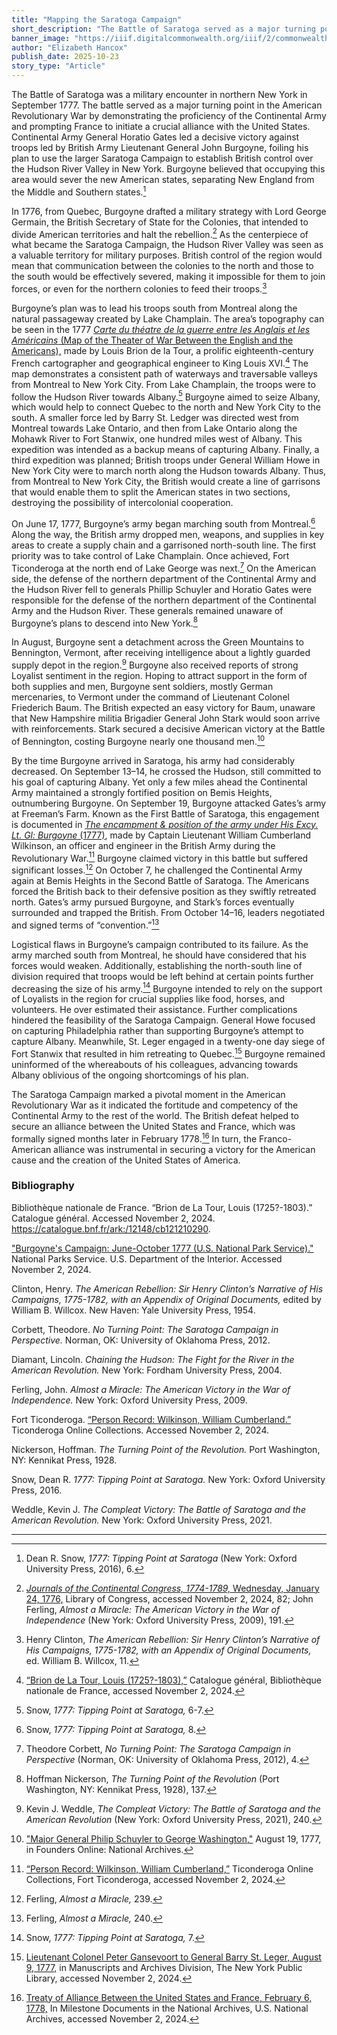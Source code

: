 ```yaml
---
title: "Mapping the Saratoga Campaign"
short_description: "The Battle of Saratoga served as a major turning point in the American Revolutionary War by demonstrating the proficiency of the Continental Army and prompting France to initiate a crucial alliance with the United States"
banner_image: "https://iiif.digitalcommonwealth.org/iiif/2/commonwealth:3f462w726/2994,2611,2713,2495/full/0/default.jpg"
author: "Elizabeth Hancox"
publish_date: 2025-10-23
story_type: "Article"
---
```



The Battle of Saratoga was a military encounter in northern New York in September 1777. The battle served as a major turning point in the American Revolutionary War by demonstrating the proficiency of the Continental Army and prompting France to initiate a crucial alliance with the United States. Continental Army General Horatio Gates led a decisive victory against troops led by British Army Lieutenant General John Burgoyne, foiling his plan to use the larger Saratoga Campaign to establish British control over the Hudson River Valley in New York. Burgoyne believed that occupying this area would sever the new American states, separating New England from the Middle and Southern states.[^1]  

In 1776, from Quebec, Burgoyne drafted a military strategy with Lord George Germain, the British Secretary of State for the Colonies, that intended to divide American territories and halt the rebellion.[^2]  As the centerpiece of what became the Saratoga Campaign, the Hudson River Valley was seen as a valuable territory for military purposes. British control of the region would mean that communication between the colonies to the north and those to the south would be effectively severed, making it impossible for them to join forces, or even for the northern colonies to feed their troops.[^3] 

Burgoyne’s plan was to lead his troops south from Montreal along the natural passageway created by Lake Champlain. The area’s topography can be seen in the 1777 [*Carte du théatre de la guerre entre les Anglais et les Américains* (Map of the Theater of War Between the English and the Americans),](https://www.argomaps.org/maps/commonwealth:3f462w71x/) made by Louis Brion de la Tour, a prolific eighteenth-century French cartographer and geographical engineer to King Louis XVI.[^4]  The map demonstrates a consistent path of waterways and traversable valleys from Montreal to New York City. From Lake Champlain, the troops were to follow the Hudson River towards Albany.[^5] Burgoyne aimed to seize Albany, which would help to connect Quebec to the north and New York City to the south. A smaller force led by Barry St. Ledger was directed west from Montreal towards Lake Ontario, and then from Lake Ontario along the Mohawk River to Fort Stanwix, one hundred miles west of Albany. This expedition was intended as a backup means of capturing Albany. Finally, a third expedition was planned; British troops under General William Howe in New York City were to march north along the Hudson towards Albany.  Thus, from Montreal to New York City, the British would create a line of garrisons that would enable them to split the American states in two sections, destroying the possibility of intercolonial cooperation.

<InlineMapViewer identifier="commonwealth__3f462w71x" />

On June 17, 1777, Burgoyne’s army began marching south from Montreal.[^6]  Along the way, the British army dropped men, weapons, and supplies in key areas to create a supply chain and a garrisoned north-south line. The first priority was to take control of Lake Champlain. Once achieved, Fort Ticonderoga at the north end of Lake George was next.[^7]  On the American side, the defense of the northern department of the Continental Army and the Hudson River fell to generals Phillip Schuyler and Horatio Gates were responsible for the defense of the northern department of the Continental Army and the Hudson River. These generals remained unaware of Burgoyne’s plans to descend into New York.[^8] 

In August, Burgoyne sent a detachment across the Green Mountains to Bennington, Vermont, after receiving intelligence about a lightly guarded supply depot in the region.[^9]  Burgoyne also received reports of strong Loyalist sentiment in the region. Hoping to attract support in the form of both supplies and men, Burgoyne sent soldiers, mostly German mercenaries, to Vermont under the command of Lieutenant Colonel Friederich Baum. The British expected an easy victory for Baum, unaware that New Hampshire militia Brigadier General John Stark would soon arrive with reinforcements. Stark secured a decisive American victory at the Battle of Bennington, costing Burgoyne nearly one thousand men.[^10] 

By the time Burgoyne arrived in Saratoga, his army had considerably decreased. On September 13–14, he crossed the Hudson, still committed to his goal of capturing Albany. Yet only a few miles ahead the Continental Army maintained a strongly fortified position on Bemis Heights, outnumbering Burgoyne. On September 19, Burgoyne attacked Gates’s army at Freeman’s Farm. Known as the First Battle of Saratoga, this engagement is documented in [*The encampment & position of the army under His Excy. Lt. Gl: Burgoyne* (1777)](https://www.argomaps.org/maps/commonwealth:q524nj835/), made by Captain Lieutenant William Cumberland Wilkinson, an officer and engineer in the British Army during the Revolutionary War.[^11]  Burgoyne claimed victory in this battle but suffered significant losses.[^12]  On October 7, he challenged the Continental Army again at Bemis Heights in the Second Battle of Saratoga. The Americans forced the British back to their defensive position as they swiftly retreated north. Gates’s army pursued Burgoyne, and Stark’s forces eventually surrounded and trapped the British. From October 14–16, leaders negotiated and signed terms of “convention.”[^13]

<InlineMapViewer identifier="commonwealth__q524nj835" />

Logistical flaws in Burgoyne’s campaign contributed to its failure. As the army marched south from Montreal, he should have considered that his forces would weaken. Additionally, establishing the north-south line of division required that troops would be left behind at certain points further decreasing the size of his army.[^14]  Burgoyne intended to rely on the support of Loyalists in the region for crucial supplies like food, horses, and volunteers. He over estimated their assistance. Further complications hindered the feasibility of the Saratoga Campaign. General Howe focused on capturing Philadelphia rather than supporting Burgoyne’s attempt to capture Albany. Meanwhile, St. Leger engaged in a twenty-one day siege of Fort Stanwix that resulted in him retreating to Quebec.[^15]  Burgoyne remained uninformed of the whereabouts of his colleagues, advancing towards Albany oblivious of the ongoing shortcomings of his plan. 

The Saratoga Campaign marked a pivotal moment in the American Revolutionary War as it indicated the fortitude and competency of the Continental Army to the rest of the world. The British defeat helped to secure an alliance between the United States and France, which was formally signed months later in February 1778.[^16]  In turn, the Franco-American alliance was instrumental in securing a victory for the American cause and the creation of the United States of America.

[^1]: Dean R. Snow, *1777: Tipping Point at Saratoga* (New York: Oxford University Press, 2016), 6. 

[^2]: [*Journals of the Continental Congress, 1774-1789,* Wednesday, January 24, 1776,](https://www.loc.gov/resource/llscdam.lljc004/?st=gallery) Library of Congress, accessed November 2, 2024, 82; John Ferling, *Almost a Miracle: The American Victory in the War of Independence* (New York: Oxford University Press, 2009), 191.

[^3]: Henry Clinton, *The American Rebellion: Sir Henry Clinton’s Narrative of His Campaigns, 1775-1782, with an Appendix of Original Documents,* ed. William B. Willcox, 11.

[^4]: [“Brion de La Tour, Louis (1725?-1803),”](https://catalogue.bnf.fr/ark:/12148/cb121210290) Catalogue général, Bibliothèque nationale de France, accessed November 2, 2024.

[^5]: Snow, *1777: Tipping Point at Saratoga,* 6-7.

[^6]: Snow, *1777: Tipping Point at Saratoga,* 8.

[^7]: Theodore Corbett, *No Turning Point: The Saratoga Campaign in Perspective* (Norman, OK: University of Oklahoma Press, 2012), 4.

[^8]: Hoffman Nickerson, *The Turning Point of the Revolution* (Port Washington, NY: Kennikat Press, 1928), 137.

[^9]: Kevin J. Weddle, *The Compleat Victory: The Battle of Saratoga and the American Revolution* (New York: Oxford University Press, 2021), 240.

[^10]: ["Major General Philip Schuyler to George Washington,"](https://founders.archives.gov/documents/Washington/03-11-02-0008) August 19, 1777, in Founders Online: National Archives. 

[^11]: [“Person Record: Wilkinson, William Cumberland,”](https://fortticonderoga.catalogaccess.com/people/3262) Ticonderoga Online Collections, Fort Ticonderoga, accessed November 2, 2024. 

[^12]: Ferling, *Almost a Miracle,* 239.

[^13]: Ferling, *Almost a Miracle,* 240.

[^14]: Snow, *1777: Tipping Point at Saratoga,* 7.

[^15]: [Lieutenant Colonel Peter Gansevoort to General Barry St. Leger, August 9, 1777,]("https://digitalcollections.nypl.org/items/6566b1a0-0707-0133-7a75-58d385a7bbd0) in Manuscripts and Archives Division, The New York Public Library, accessed November 2, 2024.

[^16]: [Treaty of Alliance Between the United States and France, February 6, 1778,](https://www.archives.gov/milestone-documents/treaty-of-alliance-with-france) In Milestone Documents in the National Archives, U.S. National Archives, accessed November 2, 2024.

### Bibliography

Bibliothèque nationale de France. “Brion de La Tour, Louis (1725?-1803).” Catalogue général. Accessed November 2, 2024. https://catalogue.bnf.fr/ark:/12148/cb121210290.

["Burgoyne's Campaign: June-October 1777 (U.S. National Park Service)."](https://www.nps.gov/articles/burgoyne-s-campaign-june-october-1777.htm) National Parks Service. U.S. Department of the Interior. Accessed November 2, 2024.

Clinton, Henry. *The American Rebellion: Sir Henry Clinton’s Narrative of His Campaigns, 1775-1782, with an Appendix of Original Documents,* edited by William B. Willcox. New Haven: Yale University Press, 1954. 

Corbett, Theodore. *No Turning Point: The Saratoga Campaign in Perspective.* Norman, OK: University of Oklahoma Press, 2012. 

Diamant, Lincoln. *Chaining the Hudson: The Fight for the River in the American Revolution.* New York: Fordham University Press, 2004.

Ferling, John. *Almost a Miracle: The American Victory in the War of Independence.* New York: Oxford University Press, 2009.

Fort Ticonderoga. [“Person Record: Wilkinson, William Cumberland.”](https://fortticonderoga.catalogaccess.com/people/3262) Ticonderoga Online Collections. Accessed November 2, 2024.

Nickerson, Hoffman. *The Turning Point of the Revolution.* Port Washington, NY: Kennikat Press, 1928.

Snow, Dean R. *1777: Tipping Point at Saratoga.* New York: Oxford University Press, 2016. 

Weddle, Kevin J. *The Compleat Victory: The Battle of Saratoga and the American Revolution.* New York: Oxford University Press, 2021.

***
